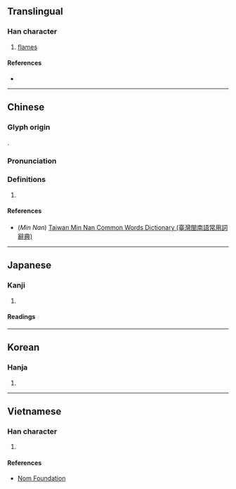 {{character info/new}}
==Translingual==

===Han character===
{{Han char|rn=86|rad=火|as=08|sn=12|four=90889|canj=FFF|ids=⿱火炏}}

# [[flame]]s

====References====
* {{Han ref|kx=0675.050|dkj=19142|dj=1086.160|hdz=32211.030|uh=7131|ud=28977|bh=DA5D|bd=55901}}

----

==Chinese==
{{zh-forms}}

===Glyph origin===
{{Han etym}}
{{zh-etym-triple|火|fire}}.

===Pronunciation===
{{zh-pron
|m=yàn,yì
|c=jim6
|mn=iāⁿ
|mc=y
|oc=y
|ma=
|cat=n
}}

===Definitions===
{{zh-hanzi}}

# {{rfdef|lang=zh}}

====References====
* (''Min Nan'') [http://twblg.dict.edu.tw/holodict_new/default.jsp Taiwan Min Nan Common Words Dictionary (臺灣閩南語常用詞辭典)]

----

==Japanese==

===Kanji===
{{ja-kanji|grade=|rs=火08}}

# {{defn|lang=ja|sort=火08}}

====Readings====
{{ja-readings
|goon=えん<えん<えむ
|kanon=えん<えん<えむ
<!--|on=きゃく<きやく, けき-->
|kun=ほのお-<ほのほ-
}}

----

==Korean==

===Hanja===
{{ko-hanja|hangeul=혁|eumhun=|rv=hyeok|mr=hyŏk|y=hyek}}

# {{defn|lang=ko|sort=火08}}

----

==Vietnamese==

===Han character===
{{vi-readings|rs=火08| hanviet = yên}}

# {{defn|lang=vi|sort=火08}}

====References====
*[http://nomfoundation.org/common/nom_details.php?codepoint=7131 Nom Foundation]